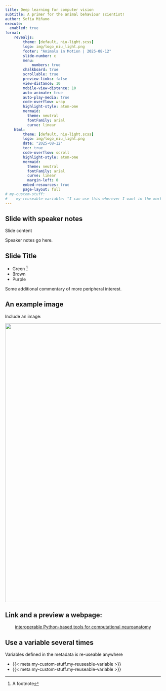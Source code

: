 ```yaml
---
title: Deep learning for computer vision
subtitle: A primer for the animal behaviour scientist!
author: Sofía Miñano
execute: 
  enabled: true
format:
    revealjs:
        theme: [default, niu-light.scss]
        logo: img/logo_niu_light.png
        footer: "Animals in Motion | 2025-08-12"
        slide-number: c
        menu:
            numbers: true
        chalkboard: true
        scrollable: true
        preview-links: false
        view-distance: 10
        mobile-view-distance: 10
        auto-animate: true
        auto-play-media: true
        code-overflow: wrap
        highlight-style: atom-one
        mermaid: 
          theme: neutral
          fontFamily: arial
          curve: linear
    html:
        theme: [default, niu-light.scss]
        logo: img/logo_niu_light.png
        date: "2025-08-12"
        toc: true
        code-overflow: scroll
        highlight-style: atom-one
        mermaid: 
          theme: neutral
          fontFamily: arial
          curve: linear
          margin-left: 0
        embed-resources: true
        page-layout: full
# my-custom-stuff:
#    my-reuseable-variable: "I can use this wherever I want in the markdown, and change it in only once place :)"
---
```


## Slide with speaker notes

Slide content

::: {.notes}
Speaker notes go here.
:::


## Slide Title

- Green ^[A footnote]
- Brown
- Purple

::: aside
Some additional commentary of more peripheral interest.
:::


## An example image

Include an image:

![](img/bg_logo_wide.png){width=900 fig-align=center}


## Link and a preview a webpage:

::: {style="text-align: center; margin-top: 1em"}
[interoperable Python-based tools for computational neuroanatomy](https://brainglobe.info/index.html){preview-link="true" style="text-align: center"}
:::

## Use a variable several times

Variables defined in the metadata is re-useable anywhere

* {{< meta my-custom-stuff.my-reuseable-variable >}}
* {{< meta my-custom-stuff.my-reuseable-variable >}}

